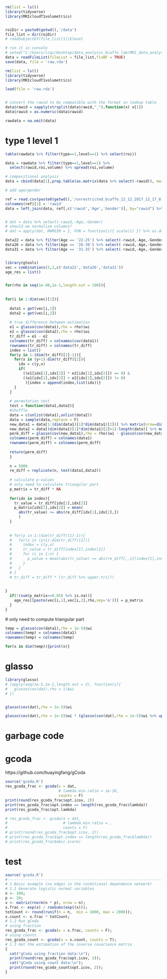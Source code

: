 ```r
rm(list = ls())
library(tidyverse)
library(MRIcloudT1volumetrics)


roiDir = paste0(getwd(),'/data')
file_list = dir(roiDir)
# readSubjectDf(file_list[1])$level

# run it in console
# setwd("C:/Users/lcqi/Desktop/data_analysis_bcaffo_lab/MRI_data_analysis/data")
data = readFileList(fileList = file_list,fixBF = TRUE)
save(data, file = 'raw.rda')


```

```r
rm(list = ls())
library(tidyverse)
library(MRIcloudT1volumetrics)

load(file = 'raw.rda')


# convert the rawid to be compatible with the format in lookup table
data$rawid = sapply(strsplit(data$rawid,"_"),function(x) x[1])
data$rawid = as.numeric(data$rawid)

rawdata = na.omit(data)
```

# type 1 level 1
```r
table(rawdata %>% filter(type==1,level==1) %>% select(roi))

data = rawdata %>% filter(type==1,level==1) %>% 
  select(rawid,roi,volume) %>% spread(roi,volume) 

# compositional analysis
data = cbind(data[1],prop.table(as.matrix(data %>% select(-rawid)), margin = 1))

# add age/gender

ref = read.csv(paste0(getwd(),'/unrestricted_bcaffo_12_12_2017_12_17_8.csv%3B.csv'), header = T)
colnames(ref)[1] = 'rawid'
data = left_join(data, ref[,c('rawid','Age','Gender')], by="rawid") %>% na.omit


# dat = data %>% select(-rawid,-Age,-Gender)
# should we normalize columns?
# dat = apply(dat, MARGIN = 2, FUN = function(i){ scale(i) }) %>% as.data.frame()
```

```r
data22 = data %>% filter(Age == '22-25') %>% select(-rawid,-Age,-Gender)
data26 = data %>% filter(Age == '26-30') %>% select(-rawid,-Age,-Gender)
data31 = data %>% filter(Age == '31-35') %>% select(-rawid,-Age,-Gender)


library(gtools)
vec = combinations(3,2,c('data22','data26','data31'))
age_res = list()


for(rho in seq(1e-40,1e-1,length.out = 100)){
  
  
for(i in 1:dim(vec)[1]){
  
  data1 = get(vec[i,1])
  data2 = get(vec[i,2])
  
  # true difference between estimation
  e1 = glasso(cov(data1),rho = rho)$wi
  e2 = glasso(cov(data2),rho = rho)$wi
  tr_diff = e1 - e2
  colnames(tr_diff) = colnames(cov(data1))
  rownames(tr_diff) = colnames(tr_diff)
  index = list()
  for(y in 1:(dim(tr_diff)[1]-1)){
    for(x in (y+1):dim(tr_diff)[2]){
      idx = c(y,x)
      if(  
        ((e1[idx[1],idx[2]] * e2[idx[1],idx[2]]) == 0) &
        ((e1[idx[1],idx[2]] + e2[idx[1],idx[2]]) != 0)
         ){index = append(index,list(idx))}
    }
  }
  
  # permutation test
  test = function(data1,data2){
  #shuffle
  data = c(unlist(data1),unlist(data2))
  data = sample(data,replace = F)
  new_data1 = data[1:(dim(data1)[1]*dim(data1)[2])] %>% matrix(nrow=dim(data1)[1],ncol=dim(data1)[2])
  new_data2 = data[(dim(data1)[1]*dim(data1)[2]+1):length(data)] %>% matrix(nrow=dim(data2)[1],ncol=dim(data2)[2])
  perm_diff = glasso(cov(new_data1),rho = rho)$wi - glasso(cov(new_data2),rho = rho)$wi
  colnames(perm_diff) = colnames(data1)
  rownames(perm_diff) = colnames(perm_diff)
  
  return(perm_diff)
  }
  
  n = 5000
  re_diff = replicate(n, test(data1,data2))
  
  # calculate p-values
  # only need to calculate triangular part
  p_matrix = tr_diff * NA
  
  for(idx in index){
    tr_value = tr_diff[idx[1],idx[2]]
    p_matrix[idx[1],idx[2]] = mean(
      abs(tr_value) >= abs(re_diff[idx[1],idx[2],])
      )
  }
  
  
  # for(y in 1:(dim(tr_diff)[1]-1)){
  #   for(x in (y+1):dim(tr_diff)[2]){
  #     index = c(y,x)
  #     tr_value = tr_diff[index[1],index[2]]
  #     for (i in 1:n) {
  #       p_value = mean(abs(tr_value) >= abs(re_diff[,,n][index[1],index[2]]))
  #     }
  #   }
  # }
  # tr_diff = tr_diff * (tr_diff %>% upper.tri())
  
  
}
  if(!(sum(p_matrix<=0.05) %>% is.na)){
    age_res[[paste(vec[i,1],vec[i,2],rho,sep='&')]] = p_matrix
  }
}

```

  # only need to compute triangular part

```r
temp = glasso(cov(data1),rho = 1e-5)$wi
colnames(temp) = colnames(data1)
rownames(temp) = colnames(temp)

```
```r
for(x in dim(temp)){print(x)}
```



# glasso
```r
library(glasso)
# lapply(seq(1e-5,1e-1,length.out = 3), function(i){
#   glasso(cov(dat),rho = i)$wi
# })


glasso(cov(dat),rho = 1e-5)$wi

glasso(cov(dat),rho = 1e-5)$wi * (glasso(cov(dat),rho = 1e-5)$wi %>% upper.tri())
```








# garbage code

# gcoda
https://github.com/huayingfang/gCoda
```r
source('gcoda.R')
res_gcoda_frac <- gcoda(x = dat,
                        # lambda.min.ratio = 1e-10,
                        counts = F)
print(round(res_gcoda_frac$opt.icov, 2))
print(res_gcoda_frac$opt.index == length(res_gcoda_frac$lambda))
print(res_gcoda_frac$opt.lambda)

# res_gcoda_frac <- gcoda(x = dat,
#                         # lambda.min.ratio = ,
#                         counts = F)
# print(round(res_gcoda_frac$opt.icov, 2))
# print(res_gcoda_frac$opt.index == length(res_gcoda_frac$lambda))
# print(res_gcoda_frac$ebic.score)
```


# test

```r
source('gcoda.R')
#-------------------------------------------------------------------------------
# 1 Basic example (no edges in the conditional dependence network)
# 1.1 Generate logistic normal variables
n <- 100;
p <- 20;
x <- matrix(rnorm(n * p), nrow = n); 
x.frac <- exp(x) / rowSums(exp((x)));
totCount <- round(runif(n = n,  min = 1000, max = 2000));
x.count <- x.frac * totCount;
# 1.2 Run gCoda 
# using fraction
res_gcoda_frac <- gcoda(x = x.frac, counts = F);
# using counts
res_gcoda_count <- gcoda(x = x.count, counts = T);
# 1.3 Get the estimation of the inverse covariance matrix
{
  cat("gCoda using fraction data:\n");
  print(round(res_gcoda_frac$opt.icov, 2));
  cat("gCoda using count data:\n");
  print(round(res_gcoda_count$opt.icov, 2));
}
```

